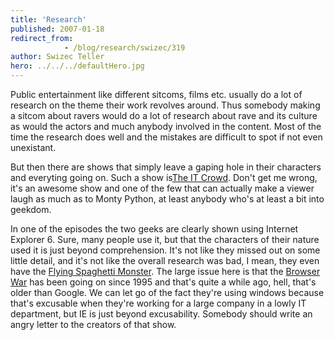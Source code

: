 ```yaml
---
title: 'Research'
published: 2007-01-18
redirect_from: 
            - /blog/research/swizec/319
author: Swizec Teller
hero: ../../../defaultHero.jpg
---
```

Public entertainment like different sitcoms, films etc. usually do a lot of research on the theme their work revolves around. Thus somebody making a sitcom about ravers would do a lot of research about rave and its culture as would the actors and much anybody involved in the content. Most of the time the research does well and the mistakes are difficult to spot if not even unexistant.

But then there are shows that simply leave a gaping hole in their characters and everyting going on. Such a show is[The IT Crowd](http://en.wikipedia.org/wiki/It_crowd). Don't get me wrong, it's an awesome show and one of the few that can actually make a viewer laugh as much as to Monty Python, at least anybody who's at least a bit into geekdom.

In one of the episodes the two geeks are clearly shown using Internet Explorer 6. Sure, many people use it, but that the characters of their nature used it is just beyond comprehension. It's not like they missed out on some little detail, and it's not like the overall research was bad, I mean, they even have the [Flying Spaghetti Monster](http://en.wikipedia.org/wiki/Flying_spaghetti_monster). The large issue here is that the [Browser War](http://en.wikipedia.org/wiki/Browser_war) has been going on since 1995 and that's quite a while ago, hell, that's older than Google. We can let go of the fact they're using windows because that's excusable when they're working for a large company in a lowly IT department, but IE is just beyond excusability. Somebody should write an angry letter to the creators of that show.